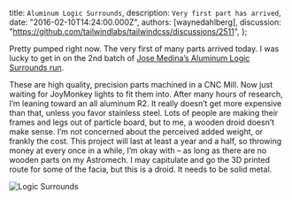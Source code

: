 
  title: `Aluminum Logic Surrounds`,
  description: `Very first part has arrived`,
  date: "2016-02-10T14:24:00.000Z",
  authors: [waynedahlberg],
  discussion: "https://github.com/tailwindlabs/tailwindcss/discussions/2511",
};

Pretty pumped right now. The very first of many parts arrived today. I was lucky to get in on the 2nd batch of [Jose Medina’s Aluminum Logic Surrounds run](<http://astromech.net/forums/showthread.php?26696-BC-Approved-Aluminum-Logic-Surrounds-Set-100-(January-2016)-Closed-Manufacturing&p=356528#post356528>).

<!--more-->

These are high quality, precision parts machined in a CNC Mill. Now just waiting for JoyMonkey lights to fit them into. After many hours of research, I’m leaning toward an all aluminum R2. It really doesn’t get more expensive than that, unless you favor stainless steel. Lots of people are making their frames and legs out of particle board, but to me, a wooden droid doesn’t make sense. I’m not concerned about the perceived added weight, or frankly the cost. This project will last at least a year and a half, so throwing money at every once in a while, I’m okay with – as long as there are no wooden parts on my Astromech. I may capitulate and go the 3D printed route for some of the facia, but this is a droid. It needs to be solid metal.

<img src={image} alt="Logic Surrounds" />

